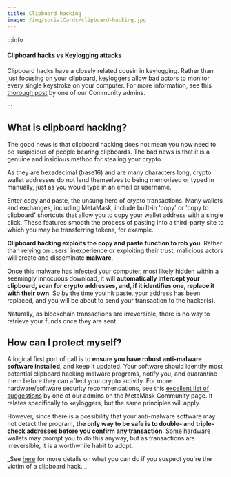 ```yaml
---
title: Clipboard hacking
image: /img/socialCards/clipboard-hacking.jpg
---
```



<CustomLayout />

:::info

#### Clipboard hacks vs Keylogging attacks

Clipboard hacks have a closely related cousin in keylogging. Rather than just focusing on your clipboard, keyloggers allow bad actors to monitor every single keystroke on your computer. For more information, see this [thorough post](https://community.metamask.io/t/keyloggers-and-safety-procedure-an-overview/8789) by one of our Community admins.

:::

## What is clipboard hacking?

The good news is that clipboard hacking does not mean you now need to be suspicious of people bearing clipboards. The bad news is that it is a genuine and insidious method for stealing your crypto.

As they are hexadecimal (base16) and are many characters long, crypto wallet addresses do not lend themselves to being memorised or typed in manually, just as you would type in an email or username.

Enter copy and paste, the unsung hero of crypto transactions. Many wallets and exchanges, including MetaMask, include built-in 'copy' or 'copy to clipboard' shortcuts that allow you to copy your wallet address with a single click. These features smooth the process of pasting into a third-party site to which you may be transferring tokens, for example.

**Clipboard hacking exploits the copy and paste function to rob you**. Rather than relying on users' inexperience or exploiting their trust, malicious actors will create and disseminate **malware**.

Once this malware has infected your computer, most likely hidden within a seemingly innocuous download, it will **automatically intercept your clipboard, scan for crypto addresses, and, if it identifies one, replace it with their own**. So by the time you hit paste, your address has been replaced, and you will be about to send your transaction to the hacker(s).

Naturally, as blockchain transactions are irreversible, there is no way to retrieve your funds once they are sent.

## How can I protect myself?

A logical first port of call is to **ensure you have robust anti-malware software installed**, and keep it updated. Your software should identify most potential clipboard hacking malware programs, notify you, and quarantine them before they can affect your crypto activity. For more hardware/software security recommendations, see this [excellent list of suggestions](https://community.metamask.io/t/keyloggers-and-safety-procedure-an-overview/8789) by one of our admins on the MetaMask Community page. It relates specifically to keyloggers, but the same principles will apply.

However, since there is a possibility that your anti-malware software may not detect the program, **the only way to be safe is to double- and triple-check addresses before you confirm any transaction**. Some hardware wallets may prompt you to do this anyway, but as transactions are irreversible, it is a worthwhile habit to adopt.

_See [here](/managing-my-wallet/accounts-and-addresses/how-to-copy-your-metamask-account-public-address-) for more details on what you can do if you suspect you're the victim of a clipboard hack. _
